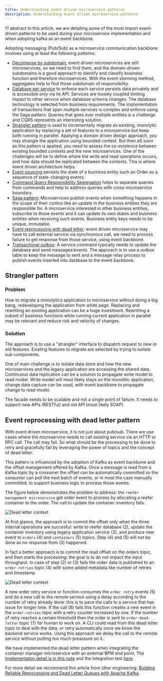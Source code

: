 ```yaml
---
title: Understanding event driven microservice patterns
description: Understanding event driven microservice patterns
---
```


!!! abstract
    In this article, we are detailing some of the most import event-driven patterns to be used during your microservice implementation and when adopting kafka as an event backbone.

Adopting messaging (Pub/Sub) as a microservice communication backbone involves using at least the following patterns:

* [Decompose by subdomain](https://microservices.io/patterns/decomposition/decompose-by-subdomain.html), event driven microservices are still microservices, so we need to find them, and the domain-driven subdomains is a good approach to identify and classify business function and therefore microservices. With the event storming method, aggregates help to find those subdomain of responsibility. 
* [Database per service](https://microservices.io/patterns/data/database-per-service.html) to enforce each service persists data privately and is accessible only via its API. Services are loosely coupled limiting impact to other service when database schema changes. The database technology is selected from business requirements. The implementation of transactions that span multiple services is complex and enforce using the Saga pattern. Queries that goes over multiple entities is a challenge and CQRS represents an interesting solution. 
* [Strangler pattern](#strangler-pattern) is used to incrementally migrate an existing, monolytic application by replacing a set of features to a microservice but keep both running in parallel. Applying a domain driven design approach, you may strangle the application using bounded context. But then aS soon as this pattern is applied, you need to assess the co-existence between existing bounded contexts and the new microservices. One of the challenges will be to define where the write and read operations occurs, and how data should be replicated between the contexts. This is where event driven architecture helps. 
* [Event sourcing](event-sourcing.md) persists the state of a business entity such an Order as a sequence of state-changing events. 
* [Command Query Responsibility Segregation](cqrs.md) helps to separate queries from commands and help to address queries with cross-microservice boundary.
* [Saga pattern:](saga.md) Microservices publish events when something happens in the scope of their control like an update in the business entities they are responsible for. A microservice interested in other business entities, subscribe to those events and it can update its own states and business entities when receiving such events. Business entity keys needs to be unique, immutable.
* [Event reprocessing with dead letter](#event-reprocessing-with-dead-letter-pattern): event driven microservice may have to call external service via synchronous call, we need to process failure to get response from those service, using event backbone.
* [Transactional outbox](https://microservices.io/patterns/data/transactional-outbox.html): A service command typically needs to update the database and send messages/events. The approach is to use a outbox table to keep the message to sent and a message relay process to publish events inserted into database to the event backbone.


## Strangler pattern

### Problem

How to migrate a monolytics application to microservice without doing a big bang, redeveloping the application from white page. Replacing and rewritting an existing application can be a huge investment. Rewritting a subset of business functions while running current application in parallel may be relevant and reduce risk and velocity of changes. 

### Solution

The approach is to use a "strangler" interface to dispatch request to new or old features. Existing features to migrate are selected by trying to isolate sub components. 

One of main challenge is to isolate data store and how the new microservices and the legacy application are accessing the shared data. Continuous data replication can be a solution to propagate write model to read model. Write model will most likely stays on the monolitic application, change data capture can be used, with event backbone to propagate change to read model.

The facade needs to be scalable and not a single point of failure. It needs to support new APIs (RESTful) and old API (most likely SOAP).

## Event reprocessing with dead letter pattern

With event driven microservice, it is not just about pub/sub. There are use cases where the microservice needs to call existing service via an HTTP or RPC call. The call may fail. So what should be the processing to be done to retry and gracefully fail by leveraging the power of topics and the concept of dead letter.

This pattern is influenced by the adoption of Kafka as event backbone and the offset management offered by Kafka. Once a message is read from a Kafka topic by a consumer the offset can be automatically committed so the consumer can poll the next batch of events, or in most the case manually committed, to support business logic to process those events. 

The figure below demonstrates the problem to address: the `reefer management microservice` get order event to process by allocating a reefer container to the order. The call to update the container inventory fails.

![Dead letter context](images/dl-1.png)

At first glance, the approach is to commit the offset only when the three internal operations are succesful: write to reefer database (2), update the container inventory using legacy application service (3), and produce new event to `orders` (4) and `containers` (5) topics. Step (4) and (5) will not be done as no response from (3) happened. 

In fact a better approach is to commit the read offset on the orders topic, and then starts the processing: the goal is to do not impact the input throughput. In case of step (2) or (3) fails the order data is published to an `order-retries` topic (4) with some added metadata like number of retries and timestamp.

![Dead letter context](images/dl-2.png)

A new order retry service or function consumes the `order retry` events (5) and do a new call to the remote service using a delay according to the number of retry already done: this is to pace the calls to a service that has issue for longer time. If the call (6) fails this function creates a new event in the `order-retries` topic with a retry counter increased by one. If the number of retry reaches a certain threshold then the order is sent to `order-dead-letter` topic (7) for human to work on. A CLI could read from this dead letter topic to deal with the data, or retry automatically once we know the backend service works. Using this approach we delay the call to the remote service without putting too much preassure on it.

We have implemented the dead letter pattern when integrating the container manager microservice with an external BPM end point. The [implementaton detail is in this note](https://ibm-cloud-architecture.github.io/refarch-kc/itg-tests/dlq/dlq/) and the integration test [here](https://github.com/ibm-cloud-architecture/refarch-kc/blob/master/itg-tests/es-it/ContainerAnomalyDlq.py).

For more detail we recommend this article from Uber engineering: [Building Reliable Reprocessing and Dead Letter Queues with Apache Kafka](https://eng.uber.com/reliable-reprocessing/).